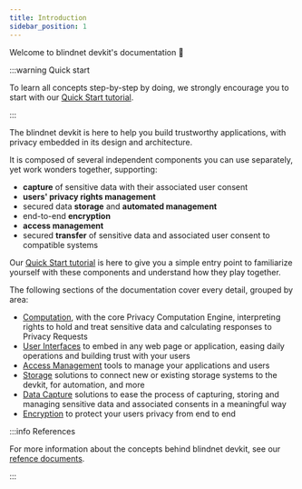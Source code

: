 ```yaml
---
title: Introduction
sidebar_position: 1
---
```


Welcome to blindnet devkit's documentation :wave:

:::warning Quick start

To learn all concepts step-by-step by doing, we strongly encourage you to start with our [Quick Start tutorial](./tutorial).

:::

The blindnet devkit is here to help you build trustworthy applications, with privacy embedded in its design and architecture.

It is composed of several independent components you can use separately, yet work wonders together, supporting:

- **capture** of sensitive data with their associated user consent
- **users' privacy rights management**
- secured data **storage** and **automated management**
- end-to-end **encryption**
- **access management**
- secured **transfer** of sensitive data and associated user consent to compatible systems

Our [Quick Start tutorial](./tutorial) is here to give you a simple entry point to familiarize yourself with these components and understand how they play together.

The following sections of the documentation cover every detail, grouped by area:

- [Computation](./computation), with the core Privacy Computation Engine, interpreting rights to hold and treat sensitive data and calculating responses to Privacy Requests
- [User Interfaces](./interfaces) to embed in any web page or application, easing daily operations and building trust with your users
- [Access Management](./access-management) tools to manage your applications and users
- [Storage](./storage) solutions to connect new or existing storage systems to the devkit, for automation, and more
- [Data Capture](./data-capture) solutions to ease the process of capturing, storing and managing sensitive data and associated consents in a meaningful way
- [Encryption](./encryption) to protect your users privacy from end to end

:::info References

For more information about the concepts behind blindnet devkit, see our [refence documents](./references).

:::
